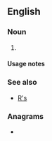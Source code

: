 {{also|rs|Rs|RS|.rs|RS-|R's|(RS)-|␞}}
==English==

===Noun===
{{head|en|noun plural form}}

# {{plural of|r|lang=en}}

====Usage notes====
{{U:en:plurals of letters}}

===See also===
* [[R's]]

===Anagrams===
* {{anagrams|en|SR|Sr|Sr.}}